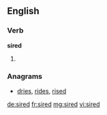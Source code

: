 ==English==

===Verb===
'''sired'''
# {{past of|sire}}

===Anagrams===
* [[dries#English|dries]], [[rides#English|rides]], [[rised#English|rised]]

[[de:sired]]
[[fr:sired]]
[[mg:sired]]
[[vi:sired]]